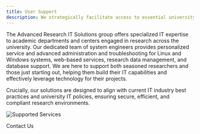 ```yaml
---
title: User Support
description: We strategically facilitate access to essential university research services, including Globus Data Transfer, OSCAR HPC (High-Performance Computing), robust file storage solutions, GitHub Enterprise, Kubernetes, Firebase Web App Hosting, Virtual Machine Hosting, Managed Database Hosting, and consultancy-based Research Software Engineering.
---
```


<SectionHeader
  title="Advanced Research IT Solutions"
/>

The Advanced Research IT Solutions group offers specialized IT expertise to academic departments and centers engaged in research across the university. Our dedicated team of system engineers provides personalized service and advanced administration and troubleshooting for Linux and Windows systems, web-based services, research data management, and database support. We are here to support both seasoned researchers and those just starting out, helping them build their IT capabilities and effectively leverage technology for their projects.

Crucially, our solutions are designed to align with current IT industry best practices and university IT policies, ensuring secure, efficient, and compliant research environments.

![Supported Services](/images/services/user-support.jpeg)

<LinkButton href="mailto:ccv-res-sys@brown.edu">
  Contact Us
</LinkButton>